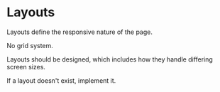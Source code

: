
<Meta title="Styles|Layouts" />

# Layouts

Layouts define the responsive nature of the page.

No grid system.

Layouts should be designed, which includes how they handle differing screen sizes.

If a layout doesn't exist, implement it.

